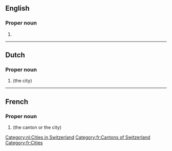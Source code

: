 {{also|Zúrich|Zürich}}
==English==

===Proper noun===
{{en-proper noun}}

# {{alternative form of|Zürich|lang=en}}

----

==Dutch==

===Proper noun===
{{nl-proper noun}}

# {{l|en|Zurich}} (the city)

[[Category:nl:Cities in Switzerland]]

----

==French==

===Proper noun===
{{fr-proper noun}}

# {{l|en|Zurich}} (the canton or the city)

[[Category:fr:Cantons of Switzerland]]
[[Category:fr:Cities]]